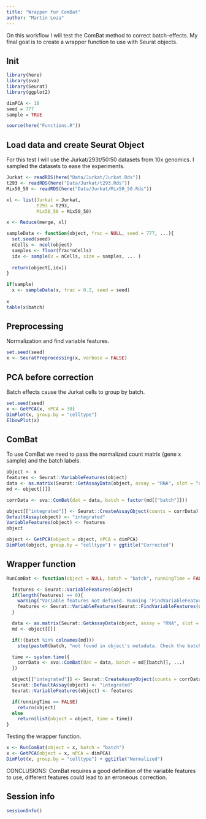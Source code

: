 ```yaml
---
title: "Wrapper for ComBat"
author: "Martin Loza"
---
```


On this workflow I will test the ComBat method to correct batch-effects. My final goal is to create a wrapper function to use with Seurat objects.

## Init

```r
library(here)
library(sva)
library(Seurat)
library(ggplot2)

dimPCA <- 10
seed = 777
sample = TRUE

source(here("Functions.R"))
```

## Load data and create Seurat Object

For this test I will use the Jurkat/293t/50:50 datasets from 10x genomics. I sampled the datasets to ease the experiments.

```r
Jurkat <- readRDS(here("Data/Jurkat/Jurkat.Rds"))
t293 <- readRDS(here("Data/Jurkat/t293.Rds"))
Mix50_50 <- readRDS(here("Data/Jurkat/Mix50_50.Rds"))

xl <- list(Jurkat = Jurkat,
           t293 = t293,
           Mix50_50 = Mix50_50)

x <- Reduce(merge, xl)

sampleData <- function(object, frac = NULL, seed = 777, ...){
  set.seed(seed)
  nCells <- ncol(object)
  samples <- floor(frac*nCells)
  idx <- sample(x = nCells, size = samples, ... )
  
  return(object[,idx])
}

if(sample)
  x <- sampleData(x, frac = 0.2, seed = seed)
  
x
table(x$batch)
```

## Preprocessing

Normalization and find variable features.

```r
set.seed(seed)
x <- SeuratPreprocessing(x, verbose = FALSE)
```

## PCA before correction

Batch effects cause the Jurkat cells to group by batch. 

```r
set.seed(seed)
x <- GetPCA(x, nPCA = 30)
DimPlot(x, group.by = "celltype")
ElbowPlot(x)
```
## ComBat

To use ComBat we need to pass the normalized count matrix (gene x sample) and the batch labels. 

```r
object <- x
features <- Seurat::VariableFeatures(object)
data <- as.matrix(Seurat::GetAssayData(object, assay = "RNA", slot = "data")[features,])
md <- object[[]]

corrData <- sva::ComBat(dat = data, batch = factor(md[["batch"]]))

object[["integrated"]] <- Seurat::CreateAssayObject(counts = corrData)
DefaultAssay(object) <- "integrated"
VariableFeatures(object) <- features
object
```
```r
object <- GetPCA(object = object, nPCA = dimPCA)
DimPlot(object, group.by = "celltype") + ggtitle("Corrected")
```
## Wrapper function

```r
RunComBat <- function(object = NULL, batch = "batch", runningTime = FALSE, verbose = FALSE, ...){

  features <- Seurat::VariableFeatures(object)
  if(length(features) == 0){
    warning("Variable features not defined. Running 'FindVariableFeatures' function.", call. = TRUE)
    features <- Seurat::VariableFeatures(Seurat::FindVariableFeatures(object, verbose = verbose))
  }

  data <- as.matrix(Seurat::GetAssayData(object, assay = "RNA", slot = "data")[features,])
  md <- object[[]]

  if(!(batch %in% colnames(md)))
    stop(paste0(batch, "not found in object's metadata. Check the batch label."))

  time <- system.time({
    corrData <- sva::ComBat(dat = data, batch = md[[batch]], ...)
  })

  object[["integrated"]] <- Seurat::CreateAssayObject(counts = corrData)
  Seurat::DefaultAssay(object) <- "integrated"
  Seurat::VariableFeatures(object) <- features

  if(runningTime == FALSE)
    return(object)
  else
    return(list(object = object, time = time))
}
```

Testing the wrapper function.

```r
x <- RunComBat(object = x, batch = "batch")
x <- GetPCA(object = x, nPCA = dimPCA)
DimPlot(x, group.by = "celltype") + ggtitle("Normalized")
```
CONCLUSIONS: ComBat requires a good definition of the variable features to use, different features could lead to an erroneous correction.  

## Session info
```r
sessionInfo()
```








